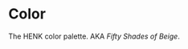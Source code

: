 
<Meta title="Brand/Color" />

# Color

The HENK color palette. AKA _Fifty Shades of Beige_.

<ColorPalette>
  <ColorItem
    title="color.base"
    subtitle="base"
    colors={{ white: "#FFFFFF", black: "#000" }}
  />
  <ColorItem
    title="color.henk"
    subtitle="henk"
    colors={{
      "henk-white": "hsla(90deg 12% 97% / 100%)",
      "henk-black": "hsla(0deg 0% 12% / 100%)",
    }}
  />
  <ColorItem
    title="color.accent1-3"
    subtitle="accent1-3"
    colors={{ accent1: "#f3f1ec", accent2: "#f1efe9", accent3: "#f2f0e9" }}
  />
  <ColorItem
    title="color.accent4-5"
    subtitle="accent4-5"
    colors={{ accent4: "#f1ebdf", accent5: "hsla(41deg 31% 88% / 100%)" }}
  />
  <ColorItem
    title="color.accent6"
    subtitle="accent6"
    colors={{ accent6: "#ccb193" }}
  />
  <ColorItem
    title="color.accent7"
    subtitle="accent7"
    colors={{ accent7: "#b5af9b" }}
  />
  <ColorItem
    title="color.accent8"
    subtitle="accent8"
    colors={{ accent8: "#9f5b28" }}
  />
  <ColorItem
    title="color.accent9"
    subtitle="This slot is still available. Orange is a placeholder."
    colors={{ accent9: "#b59a84" }}
  />
  <ColorItem
    title="color.accent10"
    subtitle="accent10"
    colors={{ accent10: "#563f24" }}
  />
  <ColorItem
    title="color.accent11"
    subtitle="accent11"
    colors={{ accent11: "#9aabbc" }}
  />
  <ColorItem
    title="color.accent12"
    subtitle="accent12"
    colors={{ accent12: "#60563e" }}
  />
  <ColorItem
    title="color.accent13"
    subtitle="accent13"
    colors={{ accent13: "#988367" }}
  />
  <ColorItem
    title="color.accent14"
    subtitle="accent14"
    colors={{ accent14: "#ccc7bd" }}
  />
  <ColorItem
    title="color.accent15"
    subtitle="accent15"
    colors={{ accent15: "#f1f0ee" }}
  />
  <ColorItem
    title="color.accent16"
    subtitle="accent16"
    colors={{ accent16: "#6b7156" }}
  />
  <ColorItem
    title="color.accent17"
    subtitle="accent17"
    colors={{ accent17: "#9E5B28" }}
  />
  <ColorItem
    title="color.accent18"
    subtitle="accent18"
    colors={{ accent18: "#dfdccd" }}
  />
  <ColorItem
    title="color.accent19"
    subtitle="accent19"
    colors={{ accent19: "#343e2a" }}
  />
  <ColorItem
    title="color.danger"
    subtitle="danger"
    colors={{
      danger: "hsl(0deg 100% 50% / 100%)",
      "danger-dark": "hsl(0deg 100% 40% / 100%)",
    }}
  />
  <ColorItem
    title="color.henk.success"
    subtitle="success"
    colors={{ "henk.success": "green" }}
  />
  <ColorItem
    title="color.henk.warning"
    subtitle="warning"
    colors={{ "henk.warning": "orange" }}
  />
  <ColorItem
    title="color.henk.disabled"
    subtitle="disabled"
    colors={{ "henk.disabled": "#d3d3d3" }}
  />
</ColorPalette>

[//]: # "## test story h1"
[//]: #
[//]: # '<Story id="components-atoms-base-h1--base"/>'
[//]: #
[//]: # "## test AtomIcon component arrow left"
[//]: #
[//]: # '<Story id="components-atoms-icon-icon-stories--icon-arrow-left"/>'
[//]: #
[//]: # "## default html text input element: ```input```"
[//]: # "<Canvas>"
[//]: # '    <input type="text"/>'
[//]: # "</Canvas>"
[//]: #
[//]: # '## current HENK text input element: ```class="basic-input__input"```'
[//]: # "<Canvas>"
[//]: # '    <input type="text" className="basic-input__input"/>'
[//]: # "</Canvas>"
[//]: #
[//]: # "## 2 columns"
[//]: #
[//]: # "<Canvas>"
[//]: # '    <div className="doc-flex">'
[//]: # '        <div className="doc-flex__grid-item">'
[//]: # "            <h1>Current</h1>"
[//]: # '            <div className="basic-select-container">'
[//]: # '                <div className="basic-select">'
[//]: # '                    <select className="basic-select__select" id="form_howDidYouFindUs" name="form[howDidYouFindUs]">'
[//]: # '                        <option value="">Hoe heb je ons gevonden?</option>'
[//]: # '                        <option value="Eijerkamp">Eijerkamp</option>'
[//]: # '                        <option value="VT Wonen">VT Wonen</option>'
[//]: # '                        <option value="Flinders">Flinders</option>'
[//]: # '                        <option value="Instagram">Instagram</option>'
[//]: # '                        <option value="Facebook">Facebook</option>'
[//]: # '                        <option value="Google">Google</option>'
[//]: # '                        <option value="Loods 5">Loods 5</option>'
[//]: # '                        <option value="E-living">E-living</option>'
[//]: # '                        <option value="Andere woonwinkel">different shop</option>'
[//]: # '                        <option value="Beurs">Fair</option>'
[//]: # '                        <option value="Familie/Vrienden">Family/Friends</option>'
[//]: # '                        <option value="Tijdschrift">Magazine</option>'
[//]: # '                        <option value="Overig">Others</option>'
[//]: # "                    </select>"
[//]: # "                </div>"
[//]: # "            </div>"
[//]: # "        </div>"
[//]: # '        <div className="doc-flex__grid-item">'
[//]: # "            <h1>New</h1>"
[//]: # "            <select"
[//]: # '                name="select_country"'
[//]: # '                id="country-select"'
[//]: # '                className="atom-select"'
[//]: # "                required"
[//]: # "            >"
[//]: # '                <option value="nederland">Nederland</option>'
[//]: # '                <option value="AT">Austria (€ 149)</option>'
[//]: # '                <option value="BE">Belgium</option>'
[//]: # '                <option value="DE">Germany (€ 149)</option>'
[//]: # '                <option value="FR">France (€ 149)</option>'
[//]: # '                <option value="IT">Italy (€ 199)</option>'
[//]: # '                <option value="LU">Luxembourg (€ 149)</option>'
[//]: # "            </select>"
[//]: # "        </div>"
[//]: # "    </div>"
[//]: # "</Canvas>"
[//]: #
[//]: # "## select"
[//]: # "<Canvas>"
[//]: # '    <div className="basic-select-container">'
[//]: # '        <div className="basic-select">'
[//]: # '            <select className="basic-select__select" id="form_howDidYouFindUs" name="form[howDidYouFindUs]">'
[//]: # '                <option value="">Hoe heb je ons gevonden?</option>'
[//]: # '                <option value="Eijerkamp">Eijerkamp</option>'
[//]: # '                <option value="VT Wonen">VT Wonen</option>'
[//]: # '                <option value="Flinders">Flinders</option>'
[//]: # '                <option value="Instagram">Instagram</option>'
[//]: # '                <option value="Facebook">Facebook</option>'
[//]: # '                <option value="Google">Google</option>'
[//]: # '                <option value="Loods 5">Loods 5</option>'
[//]: # '                <option value="E-living">E-living</option>'
[//]: # '                <option value="Andere woonwinkel">different shop</option>'
[//]: # '                <option value="Beurs">Fair</option>'
[//]: # '                <option value="Familie/Vrienden">Family/Friends</option>'
[//]: # '                <option value="Tijdschrift">Magazine</option>'
[//]: # '                <option value="Overig">Others</option>'
[//]: # "            </select>"
[//]: # "        </div>"
[//]: # "    </div>"
[//]: # "</Canvas>"
[//]: #
[//]: # "## fieldset"
[//]: # "<Canvas>"
[//]: # "    <fieldset>"
[//]: # "        <legend>Do you agree?</legend>"
[//]: # '        <input type="checkbox" id="chbx" name="agree" value="Yes!"/>'
[//]: # '        <label htmlFor="chbx">I agree</label>'
[//]: # "    </fieldset>"
[//]: # "</Canvas>"